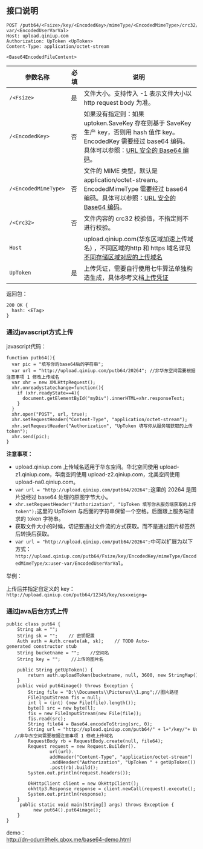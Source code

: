 ## 接口说明
    POST /putb64/<Fsize>/key/<EncodedKey>/mimeType/<EncodedMimeType>/crc32/<Crc32>/x:user-var/<EncodedUserVarVal>
    Host: upload.qiniup.com
    Authorization: UpToken <UpToken>
    Content-Type: application/octet-stream
    
    <Base64EncodedFileContent>

| 参数名称 | 必填 | 说明 |
| --- | --- | --- |
| `/<Fsize>` | 是 | 文件大小。支持传入 -1 表示文件大小以 http request body 为准。 |
| `/<EncodedKey>` | 否 | 如果没有指定则：如果 uptoken.SaveKey 存在则基于 SaveKey 生产 key，否则用 hash 值作 key。EncodedKey 需要经过 base64 编码。具体可以参照：[URL 安全的 Base64 编码](/kodo/manual/appendix#urlsafe-base64)。 |
| `/<EncodedMimeType>` | 否 | 文件的 MIME 类型，默认是 application/octet-stream。EncodedMimeType 需要经过 base64 编码。具体可以参照：[URL 安全的 Base64 编码](/kodo/manual/appendix#urlsafe-base64)。  |
| `/<Crc32>` | 否 | 文件内容的 crc32 校验值，不指定则不进行校验。 |
| `Host` |  | upload.qiniup.com(华东区域加速上传域名) ，不同区域的http 和 https 域名详见[不同存储区域对应的上传域名](https://developer.qiniu.com/kodo/manual/region-endpoint)  |
| `UpToken` | 是 | 上传凭证，需要自行使用七牛算法单独构造生成，具体参考文档[上传凭证](https://developer.qiniu.com/kodo/manual/1208/upload-token) |

返回包：

    200 OK {
      hash: <ETag>
    }

### 通过javascript方式上传

javascript代码：

    function putb64(){
      var pic = "填写你的base64后的字符串";
      var url = "http://upload.qiniup.com/putb64/20264"; //非华东空间需要根据注意事项 1 修改上传域名
      var xhr = new XMLHttpRequest();
      xhr.onreadystatechange=function(){
        if (xhr.readyState==4){
          document.getElementById("myDiv").innerHTML=xhr.responseText;
        }
      }
      xhr.open("POST", url, true);
      xhr.setRequestHeader("Content-Type", "application/octet-stream");
      xhr.setRequestHeader("Authorization", "UpToken 填写你从服务端获取的上传token");
      xhr.send(pic);
    }

**注意事项：**

- upload.qiniup.com 上传域名适用于华东空间。华北空间使用 upload-z1.qiniup.com，华南空间使用 upload-z2.qiniup.com，北美空间使用 upload-na0.qiniup.com。
- `var url = "http://upload.qiniup.com/putb64/20264";`这里的 20264 是图片没经过 base64 处理的原图字节大小。
- `xhr.setRequestHeader("Authorization", "UpToken 填写你从服务端获取的上传token");`这里的 UpToken 与后面的字符串保留一个空格。后面跟上服务端请求的 token 字符串。
- 获取文件大小的时候，切记要通过文件流的方式获取。而不是通过图片标签然后转换后获取。
- `var url = "http://upload.qiniup.com/putb64/20264";`中可以扩展为以下方式：`http://upload.qiniup.com/putb64/Fsize/key/EncodedKey/mimeType/EncodedMimeType/x:user-var/EncodedUserVarVal`。

举例：

上传后并指定自定义的 key：`http://upload.qiniup.com/putb64/12345/key/usxxeigng=`

### 通过java后台方式上传

    public class put64 {
        String ak = "";
        String sk = "";    // 密钥配置
        Auth auth = Auth.create(ak, sk);    // TODO Auto-generated constructor stub 
        String bucketname = "";    //空间名
        String key = "";    //上传的图片名
    
        public String getUpToken() {        
            return auth.uploadToken(bucketname, null, 3600, new StringMap().put("insertOnly", 1));
        }    
        public void put64image() throws Exception {
            String file = "D:\\Documents\\Pictures\\1.png";//图片路径
            FileInputStream fis = null;        
            int l = (int) (new File(file).length());        
            byte[] src = new byte[l];
            fis = new FileInputStream(new File(file));
            fis.read(src);
            String file64 = Base64.encodeToString(src, 0);
            String url = "http://upload.qiniup.com/putb64/" + l+"/key/"+ UrlSafeBase64.encodeToString(key);      
       //非华东空间需要根据注意事项 1 修改上传域名
            RequestBody rb = RequestBody.create(null, file64);
            Request request = new Request.Builder().
                    url(url).
                    addHeader("Content-Type", "application/octet-stream")
                    .addHeader("Authorization", "UpToken " + getUpToken())
                    .post(rb).build();
            System.out.println(request.headers());
    
            OkHttpClient client = new OkHttpClient();
            okhttp3.Response response = client.newCall(request).execute();
            System.out.println(response);
        }   
         public static void main(String[] args) throws Exception {   
              new put64().put64image();
        }
    }

demo：  
http://dn-odum9helk.qbox.me/base64-demo.html

